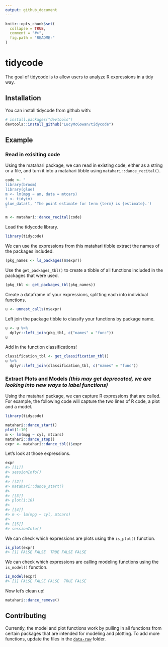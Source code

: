 ```yaml
---
output: github_document
---
```


<!-- README.md is generated from README.Rmd. Please edit that file -->

```r
knitr::opts_chunk$set(
  collapse = TRUE,
  comment = "#>",
  fig.path = "README-"
)
```

# tidycode

The goal of tidycode is to allow users to analyze R expressions in a tidy way.

## Installation

You can install tidycode from github with:

```r
# install.packages("devtools")
devtools::install_github("LucyMcGowan/tidycode")
```

## Example

### Read in exisiting code

Using the matahari package, we can read in existing code, either as a string or a file, and turn it into a matahari tibble using `matahari::dance_recital()`.

```r
code <- "
library(broom)
library(glue)
m <- lm(mpg ~ am, data = mtcars)
t <- tidy(m)
glue_data(t, 'The point estimate for term {term} is {estimate}.')
"

m <- matahari::dance_recital(code)
```

Load the tidycode library.

```r
library(tidycode)
```

We can use the expressions from this matahari tibble extract the names of the packages included.

```r
(pkg_names <- ls_packages(m$expr))
```

Use the `get_packages_tbl()` to create a tibble of all functions included in the packages that were used.

```r
(pkg_tbl <- get_packages_tbl(pkg_names))
```

Create a dataframe of your expressions, splitting each into individual functions.

```r
u <- unnest_calls(m$expr)
```

Left join the package tibble to classify your functions by package name.

```r
u <- u %>%
  dplyr::left_join(pkg_tbl, c("names" = "func"))
u
```

Add in the function classifications!

```r
classification_tbl <- get_classification_tbl()
u %>%
  dplyr::left_join(classification_tbl, c("names" = "func"))
```



### Extract Plots and Models _(this may get deprecated, we are looking into new ways to label functions)_

Using the matahari package, we can capture R expressions that are called. For example, the following code will capture the two lines of R code, a plot and a model.

```r
library(tidycode)
```

```r
matahari::dance_start()
plot(1:10)
m <- lm(mpg ~ cyl, mtcars)
matahari::dance_stop()
expr <- matahari::dance_tbl()$expr
```

Let's look at those expressions.
``` r
expr
#> [[1]]
#> sessionInfo()
#> 
#> [[2]]
#> matahari::dance_start()
#> 
#> [[3]]
#> plot(1:10)
#> 
#> [[4]]
#> m <- lm(mpg ~ cyl, mtcars)
#> 
#> [[5]]
#> sessionInfo()
```

We can check which expressions are plots using the `is_plot()` function.

``` r
is_plot(expr)
#> [1] FALSE FALSE  TRUE FALSE FALSE
```

We can check which expressions are calling modeling functions using the
`is_model()` function.

``` r
is_model(expr)
#> [1] FALSE FALSE FALSE  TRUE FALSE
```

Now let’s clean up\!

``` r
matahari::dance_remove()
```

## Contributing

Currently, the model and plot functions work by pulling in all functions from certain packages that are intended for modeling and plotting. To add more functions, update the files in the [`data-raw`](https://github.com/LucyMcGowan/tidycode/tree/master/data-raw) folder.
